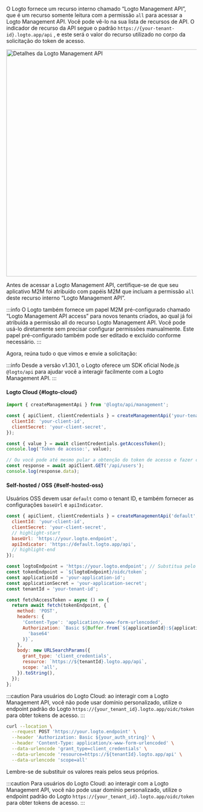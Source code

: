 

O Logto fornece um recurso interno chamado “Logto Management API”, que é um recurso somente leitura com a permissão `all` para acessar a Logto Management API. Você pode vê-lo na sua lista de recursos de API.
O indicador de recurso da API segue o padrão `https://{your-tenant-id}.logto.app/api` , e este será o valor do recurso utilizado no corpo da solicitação do token de acesso.

<img
  alt="Detalhes da Logto Management API"
  src="/img/assets/logto-management-api.png"
  width="600px"
/>

Antes de acessar a Logto Management API, certifique-se de que seu aplicativo M2M foi atribuído com papéis M2M que incluam a permissão `all` deste recurso interno “Logto Management API”.

:::info
O Logto também fornece um papel M2M pré-configurado chamado “Logto Management API access” para novos tenants criados, ao qual já foi atribuída a permissão all do recurso Logto Management API. Você pode usá-lo diretamente sem precisar configurar permissões manualmente. Este papel pré-configurado também pode ser editado e excluído conforme necessário.
:::

Agora, reúna tudo o que vimos e envie a solicitação:

:::info
Desde a versão v1.30.1, o Logto oferece um SDK oficial Node.js `@logto/api` para ajudar você a interagir facilmente com a Logto Management API.
:::

<Tabs groupId="interact-with-m-api">

<TabItem value="with-@logto-api-sdk" label="Node.js com `@logto/api` SDK">

#### Logto Cloud \{#logto-cloud}

```js
import { createManagementApi } from '@logto/api/management';

const { apiClient, clientCredentials } = createManagementApi('your-tenant-id', {
  clientId: 'your-client-id',
  clientSecret: 'your-client-secret',
});

const { value } = await clientCredentials.getAccessToken();
console.log('Token de acesso:', value);

// Ou você pode até mesmo pular a obtenção do token de acesso e fazer chamadas de API diretamente
const response = await apiClient.GET('/api/users');
console.log(response.data);
```

#### Self-hosted / OSS \{#self-hosted-oss}

Usuários OSS devem usar `default` como o tenant ID, e também fornecer as configurações `baseUrl` e `apiIndicator`.

```js
const { apiClient, clientCredentials } = createManagementApi('default', {
  clientId: 'your-client-id',
  clientSecret: 'your-client-secret',
  // highlight-start
  baseUrl: 'https://your.logto.endpoint',
  apiIndicator: 'https://default.logto.app/api',
  // highlight-end
});
```

</TabItem>

<TabItem value="nodejs" label="Node.js">

```js
const logtoEndpoint = 'https://your.logto.endpoint'; // Substitua pelo seu endpoint Logto
const tokenEndpoint = `${logtoEndpoint}/oidc/token`;
const applicationId = 'your-application-id';
const applicationSecret = 'your-application-secret';
const tenantId = 'your-tenant-id';

const fetchAccessToken = async () => {
  return await fetch(tokenEndpoint, {
    method: 'POST',
    headers: {
      'Content-Type': 'application/x-www-form-urlencoded',
      Authorization: `Basic ${Buffer.from(`${applicationId}:${applicationSecret}`).toString(
        'base64'
      )}`,
    },
    body: new URLSearchParams({
      grant_type: 'client_credentials',
      resource: `https://${tenantId}.logto.app/api`,
      scope: 'all',
    }).toString(),
  });
};
```

:::caution
Para usuários do Logto Cloud: ao interagir com a Logto Management API, você não pode usar domínio personalizado, utilize o endpoint padrão do Logto `https://{your_tenant_id}.logto.app/oidc/token` para obter tokens de acesso.
:::

<AccessTokenResponse />
<M2mAccessTokenNote />

</TabItem>

<TabItem value="curl" label="cURL">

```bash
curl --location \
  --request POST 'https://your.logto.endpoint' \
  --header 'Authorization: Basic ${your_auth_string}' \
  --header 'Content-Type: application/x-www-form-urlencoded' \
  --data-urlencode 'grant_type=client_credentials' \
  --data-urlencode 'resource=https://${tenantId}.logto.app/api' \
  --data-urlencode 'scope=all'
```

Lembre-se de substituir os valores reais pelos seus próprios.

:::caution
Para usuários do Logto Cloud: ao interagir com a Logto Management API, você não pode usar domínio personalizado, utilize o endpoint padrão do Logto `https://{your_tenant_id}.logto.app/oidc/token` para obter tokens de acesso.
:::

<AccessTokenResponse />
<M2mAccessTokenNote />

</TabItem>

</Tabs>
